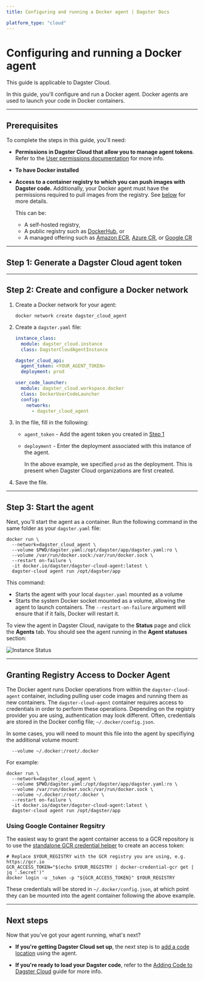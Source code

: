 ```yaml
---
title: Configuring and running a Docker agent | Dagster Docs

platform_type: "cloud"
---
```


# Configuring and running a Docker agent

<Note>This guide is applicable to Dagster Cloud.</Note>

In this guide, you'll configure and run a Docker agent. Docker agents are used to launch your code in Docker containers.

---

## Prerequisites

To complete the steps in this guide, you'll need:

- **Permissions in Dagster Cloud that allow you to manage agent tokens**. Refer to the [User permissions documentation](/dagster-cloud/account/managing-users) for more info.
- **To have Docker installed**
- **Access to a container registry to which you can push images with Dagster code.** Additionally, your Docker agent must have the permissions required to pull images from the registry. See [below](#granting-registry-access-to-docker-agent) for more details.

  This can be:

  - A self-hosted registry,
  - A public registry such as [DockerHub](https://hub.docker.com/), or
  - A managed offering such as [Amazon ECR](https://aws.amazon.com/ecr/), [Azure CR](https://azure.microsoft.com/en-us/services/container-registry/#overview), or [Google CR](https://cloud.google.com/container-registry)

---

## Step 1: Generate a Dagster Cloud agent token

<GenerateAgentToken />

---

## Step 2: Create and configure a Docker network

1. Create a Docker network for your agent:

   ```shell
   docker network create dagster_cloud_agent
   ```

2. Create a `dagster.yaml` file:

   ```yaml
   instance_class:
     module: dagster_cloud.instance
     class: DagsterCloudAgentInstance

   dagster_cloud_api:
     agent_token: <YOUR_AGENT_TOKEN>
     deployment: prod

   user_code_launcher:
     module: dagster_cloud.workspace.docker
     class: DockerUserCodeLauncher
     config:
       networks:
         - dagster_cloud_agent
   ```

3. In the file, fill in the following:

   - `agent_token` - Add the agent token you created in [Step 1](#step-1-generate-a-dagster-cloud-agent-token)
   - `deployment` - Enter the deployment associated with this instance of the agent.

     In the above example, we specified `prod` as the deployment. This is present when Dagster Cloud organizations are first created.

4. Save the file.

---

## Step 3: Start the agent

Next, you'll start the agent as a container. Run the following command in the same folder as your `dagster.yaml` file:

```shell
docker run \
  --network=dagster_cloud_agent \
  --volume $PWD/dagster.yaml:/opt/dagster/app/dagster.yaml:ro \
  --volume /var/run/docker.sock:/var/run/docker.sock \
  --restart on-failure \
  -it docker.io/dagster/dagster-cloud-agent:latest \
  dagster-cloud agent run /opt/dagster/app
```

This command:

- Starts the agent with your local `dagster.yaml` mounted as a volume
- Starts the system Docker socket mounted as a volume, allowing the agent to launch containers. The `--restart-on-failure` argument will ensure that if it fails, Docker will restart it.

To view the agent in Dagster Cloud, navigate to the **Status** page and click the **Agents** tab. You should see the agent running in the **Agent statuses** section:

<Image
alt="Instance Status"
src="/images/dagster-cloud/agents/dagster-cloud-instance-status.png"
width={1152}
height={320}
/>

---

## Granting Registry Access to Docker Agent

The Docker agent runs Docker operations from within the `dagster-cloud-agent` container, including pulling user code images and running them as new containers. The `dagster-cloud-agent` container requires access to credentials in order to perform these operations. Depending on the registry provider you are using, authentication may look different. Often, credentials are stored in the Docker config file; `~/.docker/config.json`.

In some cases, you will need to mount this file into the agent by specifiying the additional volume mount:

```shell
  --volume ~/.docker:/root/.docker
```

For example:

```shell
docker run \
  --network=dagster_cloud_agent \
  --volume $PWD/dagster.yaml:/opt/dagster/app/dagster.yaml:ro \
  --volume /var/run/docker.sock:/var/run/docker.sock \
  --volume ~/.docker:/root/.docker \
  --restart on-failure \
  -it docker.io/dagster/dagster-cloud-agent:latest \
  dagster-cloud agent run /opt/dagster/app
```

### Using Google Container Regsitry

The easiest way to grant the agent container access to a GCR repository is to use the [standalone GCR credential helper](https://github.com/GoogleCloudPlatform/docker-credential-gcr) to create an access token:

    # Replace $YOUR_REGISTRY with the GCR registry you are using, e.g. https://gcr.io
    GCR_ACCESS_TOKEN="$(echo $YOUR_REGISTRY | docker-credential-gcr get | jq '.Secret')"
    docker login -u _token -p "${GCR_ACCESS_TOKEN}" $YOUR_REGISTRY

These credentials will be stored in `~/.docker/config.json`, at which point they can be mounted into the agent container following the above example.

---

## Next steps

Now that you've got your agent running, what's next?

- **If you're getting Dagster Cloud set up**, the next step is to [add a code location](/dagster-cloud/developing-testing/code-locations) using the agent.

- **If you're ready to load your Dagster code**, refer to the [Adding Code to Dagster Cloud](/dagster-cloud/developing-testing/code-locations) guide for more info.
